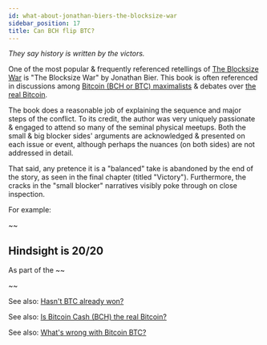 ```yaml
---
id: what-about-jonathan-biers-the-blocksize-war
sidebar_position: 17
title: Can BCH flip BTC?
---
```



_They say history is written by the victors._

One of the most popular & frequently referenced retellings of [The Blocksize War](/start#episode-8-of-10-bitcoin-cash) is "The Blocksize War" by Jonathan Bier. This book is often referenced in discussions among [Bitcoin (BCH or BTC) maximalists](/faqs/Culture/what-is-bitcoin-maximalism) & debates over [the real Bitcoin](/faqs/BCH-vs-BTC/is-bch-the-real-bitcoin).

The book does a reasonable job of explaining the sequence and major steps of the conflict. To its credit, the author was very uniquely passionate & engaged to attend so many of the seminal physical meetups. Both the small & big blocker sides' arguments are acknowledged & presented on each issue or event, although perhaps the nuances (on both sides) are not addressed in detail.

That said, any pretence it is a "balanced" take is abandoned by the end of the story, as seen in the final chapter (titled "Victory"). Furthermore, the cracks in the "small blocker" narratives visibly poke through on close inspection.

For example: 

~~

## Hindsight is 20/20

As part of the ~~

~~

See also: [Hasn't BTC already won?](/faqs/BCH-vs-BTC/hasnt-btc-already-won)

See also: [Is Bitcoin Cash (BCH) the real Bitcoin?](/faqs/BCH-vs-BTC/is-bch-the-real-bitcoin)

See also: [What's wrong with Bitcoin BTC?](/faqs/BCH-vs-BTC/whats-wrong-with-bitcoin-btc)
